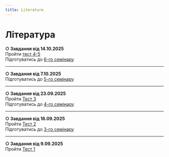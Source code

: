 ```yaml
---
title: Literature
---
```


# Література
**○ Завдання від 14.10.2025** \
Пройти [тест 4-5](https://krnu.org/mod/quiz/view.php?id=49971) \
Підготуватись до [6-го семінару](https://krnu.org/mod/assign/view.php?id=27081)

---

**○ Завдання від 7.10.2025** \
Підготуватись до [5-го семінару](https://krnu.org/mod/assign/view.php?id=49938)

---

**○ Завдання від 23.09.2025** \
Пройти [Тест 3](https://krnu.org/mod/quiz/view.php?id=49969) \
Підготуватись до [4-го семінару](https://krnu.org/mod/assign/view.php?id=27232)

---

**○ Завдання від 16.09.2025** \
Пройти [Тест 2](https://krnu.org/mod/quiz/view.php?id=49968) \
Підготуватись до [3-го семінару](https://krnu.org/mod/assign/view.php?id=26479)

---

**○ Завдання від 9.09.2025** \
Пройти [Тест 1](https://krnu.org/mod/quiz/view.php?id=49967)

